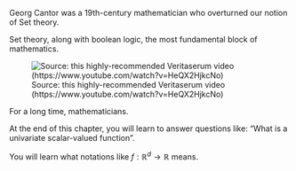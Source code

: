 Georg Cantor was a 19th-century mathematician who overturned our notion of Set theory.

Set theory, along with boolean logic, the most fundamental block of mathematics. 

![Source: this highly-recommended Veritaserum video (https://www.youtube.com/watch?v=HeQX2HjkcNo)](images/cantor_argument.png){fig-alt="Argument among mathematicians over Cantor's work on Set Theory." fig-align="center"}

For a long time, mathematicians. 

At the end of this chapter, you will learn to answer questions like: "What is a univariate scalar-valued function".

You will learn what notations like $f: \mathbb{R}^d \rightarrow \mathbb{R}$ means.